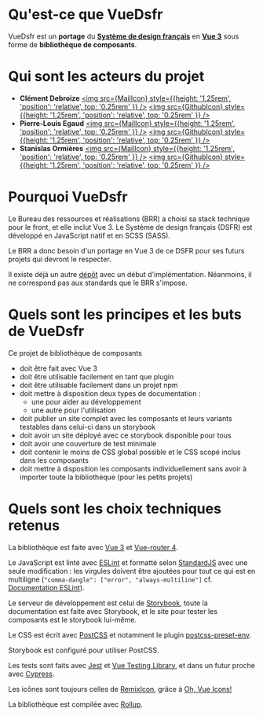 

<Meta title="Docs/1. Introduction" />

# Qu'est-ce que VueDsfr

VueDsfr est un **portage** du [**Système de design français**](https://www.systeme-de-design.gouv.fr/)
en [**Vue 3**](https://v3.vuejs.org/) sous forme de **bibliothèque de composants**.

# Qui sont les acteurs du projet

- **Clément Debroize** [<img src={MailIcon} style={{height: '1.25rem', 'position': 'relative', top: '0.25rem' }} />](mailto:clement.debroize@interieur.gouv.fr) [<img src={GithubIcon} style={{height: '1.25rem', 'position': 'relative', top: '0.25rem' }} />](https://github.com/DaBadBunny)
- **Pierre-Louis Egaud** [<img src={MailIcon} style={{height: '1.25rem', 'position': 'relative', top: '0.25rem' }} />](mailto:pierre-louis.egaud@interieur.gouv.fr) [<img src={GithubIcon} style={{height: '1.25rem', 'position': 'relative', top: '0.25rem' }} />](https://github.com/plegaud)
- **Stanislas Ormières** [<img src={MailIcon} style={{height: '1.25rem', 'position': 'relative', top: '0.25rem' }} />](mailto:stan@stormier.ninja) [<img src={GithubIcon} style={{height: '1.25rem', 'position': 'relative', top: '0.25rem' }} />](https://github.com/laruiss)

# Pourquoi VueDsfr

Le Bureau des ressources et réalisations (BRR) a choisi sa stack technique pour le front, et elle inclut
Vue 3. Le Système de design français (DSFR) est développé en JavaScript natif et en SCSS (SASS).

Le BRR a donc besoin d'un portage en Vue 3 de ce DSFR pour ses futurs projets qui devront le respecter.

Il existe déjà un autre [dépôt](https://github.com/ac-lyon-dev/vue-gouv-fr) avec un début d'implémentation.
Néanmoins, il ne correspond pas aux standards que le BRR s'impose.

# Quels sont les principes et les buts de VueDsfr

Ce projet de bibliothèque de composants

- doit être fait avec Vue 3
- doit être utilisable facilement en tant que plugin
- doit être utilisable facilement dans un projet npm
- doit mettre à disposition deux types de documentation :
  - une pour aider au développement
  - une autre pour l'utilisation
- doit publier un site complet avec les composants et leurs variants testables dans celui-ci dans un storybook
- doit avoir un site déployé avec ce storybook disponible pour tous
- doit avoir une couverture de test minimale
- doit contenir le moins de CSS global possible et le CSS scopé inclus dans les composants
- doit mettre à disposition les composants individuellement sans avoir à importer toute la bibliothèque
  (pour les petits projets)

# Quels sont les choix techniques retenus

La bibliothèque est faite avec [Vue 3](https://v3.vuejs.org/) et [Vue-router 4](https://next.router.vuejs.org/).

Le JavaScript est linté avec [ESLint](https://eslint.org/) et formatté selon [StandardJS](https://standardjs.org)
avec une seule modification : les virgules
doivent être ajoutées pour tout ce qui est en multiligne (`"comma-dangle": ["error", "always-multiline"]`
cf. [Documentation ESLint]((https://eslint.org/docs/rules/comma-dangle#options))).

Le serveur de développement est celui de [Storybook](https://storybook.js.org/), toute la documentation est faite avec
Storybook, et le site pour tester les composants est le storybook lui-même.

Le CSS est écrit avec [PostCSS](https://postcss.org/) et notamment
le plugin [postcss-preset-env](https://preset-env.cssdb.org/).

Storybook est configuré pour utiliser PostCSS.

Les tests sont faits avec [Jest](https://jestjs.io) et [Vue Testing Library](https://testing-library.com/docs/vue-testing-library/intro/),
et dans un futur proche avec [Cypress](https://www.cypress.io/).

Les icônes sont toujours celles de [RemixIcon](https://remixicon.com/), grâce à [Oh, Vue Icons!](https://github.com/Renovamen/oh-vue-icons/)

La bibliothèque est compilée avec [Rollup](https://rollupjs.org/).
